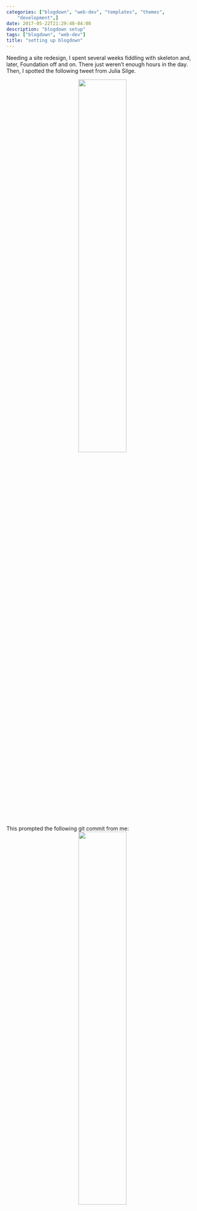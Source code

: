 ```yaml
---
categories: ["blogdown", "web-dev", "templates", "themes",
    "development",]
date: 2017-05-22T21:29:48-04:00
description: "blogdown setup"
tags: ["blogdown", "web-dev"]
title: "setting up blogdown"
---
```


Needing a site redesign, I spent several weeks fiddling with skeleton and, later, Foundation off and on. There just weren't enough hours in the day. Then, I spotted the following tweet from Julia Silge.

<center>![](/img/blog/20170522/silge.png){width=50%}</center>

This prompted the following git commit from me:
<center>![](/img/blog/20170522/slicedbread.png){width=50%}</center>

Now, just over a week later, I've got a site! Who would have thought web design could be done mostly in R?

I won't give a thorough walkthrough; thankfully, this has been beautifully covered by Amber Thomas <a href="https://proquestionasker.github.io/blog/Making_Site/">here</a>, and she and Yihui Xie are currently working on a web-book <a href="https://bookdown.org/yihui/blogdown/">here</a>. Here are the few lines that built this thing though:

```r
library(devtools)
devtools::install_github("rstudio/blogdown")
blogdown::install_hugo()

setwd("/myWebsiteDirectory/")

blogdown::new_site(theme = "nurlansu/hugo-sustain")
```

I'm using the Sustain theme from XXX, but you can generally pick from most of the Hugo themes. I later decided I also wanted to add in a CV page with the Vitae format, so I created a subdirectory for those pages:

```r
setwd("/myWebsiteDirectory/vitae")

blogdown::new_site(theme = "nurlansu/hugo-vitae")
```

Since the vitae theme is essentially a single html page, I simply tailored it the way I wanted and copied the index.html file over from the public folder into the content directory of my Sustain-themed main site. 